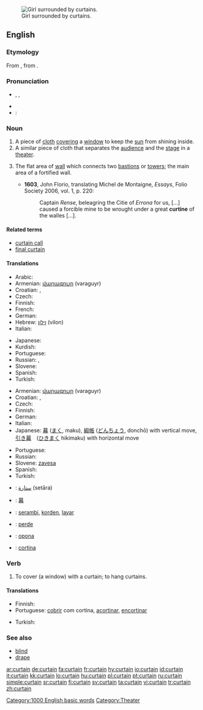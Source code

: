 [[Image:Jan Vermeer van Delft 003.jpg|thumb|Girl surrounded by curtains.]]
==English==

===Etymology===
From {{etyl|fro}} {{term|cortine}}, from {{etyl|la}} {{term|cortina}}.

===Pronunciation===
* {{enPR|kû(r)'tən}}, {{IPA|/ˈkɜː(r)tən/}}, {{SAMPA|/"k3:(r)t@n/}}
* {{audio|en-us-curtain.ogg|Audio (US)}}
* :{{rhymes|ɜː(r)tən}}

===Noun===
{{en-noun}}

# A piece of [[cloth]] [[cover]]ing a [[window]] to keep the [[sun]] from shining inside.
# A similar piece of cloth that separates the [[audience]] and the [[stage]] in a [[theater]].
# {{context|fortifications}} The flat area of [[wall]] which connects two [[bastions]] or [[towers]]; the main area of a fortified wall.
#* '''1603''', John Florio, translating Michel de Montaigne, ''Essays'', Folio Society 2006, vol. 1, p. 220:
#*: Captain ''Rense'', beleagring the Citie of ''Errona'' for us, [...] caused a forcible mine to be wrought under a great '''curtine''' of the walles [...].

====Related terms====
* [[curtain call]]
* [[final curtain]]

====Translations====
{{trans-top|piece of cloth covering a window}}
* Arabic: {{t|ar|ستارة|f|tr=sitaara|sc=Arab}}
* Armenian: [[վարագույր]] (varaguyr)
* Croatian: {{t-|hr|zavjesa|f|alt=zȃvjesa}}, {{t-|hr|zastor|m|alt=zástor}}
* Czech: {{t-|cs|závěs|m}}
* Finnish: {{t-|fi|verho}}
* French: {{t+|fr|rideau|m}}
* German: {{t+|de|Vorhang|m}}
* Hebrew: [[וילון]] (vilon) {{m}}
* Italian: {{t+|it|tenda|f}}
{{trans-mid}}
* Japanese: {{t+|ja|カーテン|tr=kāten|sc=Jpan}}
* Kurdish: {{ku-Arab|[[په‌رده‌]]}}
* Portuguese: {{t+|pt|cortina|f}}
* Russian: {{t+|ru|штора|f|tr=štóra|sc=Cyrl}}, {{t+|ru|занавеска|f|tr=zanav'éska|sc=Cyrl}}
* Slovene: {{t+|sl|zavesa|f}}
* Spanish: {{t-|es|cortina|f}}
* Turkish: {{t+|tr|perde}}
{{trans-bottom}}

{{trans-top|piece of cloth in a theater}}
* Armenian: [[վարագույր]] (varaguyr)
* Croatian: {{t-|hr|zavjesa|f|alt=zȃvjesa}}, {{t-|hr|zastor|m|alt=zástor}}
* Czech: {{t-|cs|opona|f}}
* Finnish: {{t-|fi|esirippu}}
* German: {{t+|de|Vorhang|m}}
* Italian: {{t-|it|sipario|m}}
* Japanese: [[幕]] ([[まく]], maku), [[緞帳]] ([[どんちょう]], donchō) with vertical move, [[引き幕]]　([[ひきまく]] hikimaku) with horizontal move
{{trans-mid}}
* Portuguese: {{t+|pt|cortina|f}}
* Russian: {{t+|ru|занавес|m|tr=zánav'es|sc=Cyrl}}
* Slovene: [[zavesa]] {{f}}
* Spanish: {{t-|es|cortina|f}}
* Turkish: {{t+|tr|perde}}
{{trans-bottom}}

{{checktrans-top}}
* {{ttbc|Arabic}}: [[ستارة]] (setāra) {{f}}
* {{ttbc|CJKV Characters}}: [[幕]]
* {{ttbc|Indonesian}}: [[serambi]], [[korden]], [[layar]]
* {{ttbc|Kurdish}}: [[perde]] {{f}}
* {{ttbc|Slovak}}: [[opona]] {{f}}
* {{ttbc|Spanish}}: [[cortina]] {{f}}
{{trans-bottom}}

===Verb===
{{en-verb}}

# To cover (a window) with a curtain; to hang curtains.

====Translations====
{{trans-top|to cover with a curtain}}
* Finnish: {{t-|fi|verhota}}
* Portuguese: [[cobrir]] com cortina, [[acortinar]], [[encortinar]]
{{trans-mid}}
* Turkish: {{t+|tr|perdelemek}}
{{trans-bottom}}

===See also===
* [[blind]]
* [[drape]]

[[Category:1000 English basic words]]
[[Category:Theater]]

[[ar:curtain]]
[[de:curtain]]
[[fa:curtain]]
[[fr:curtain]]
[[hy:curtain]]
[[io:curtain]]
[[id:curtain]]
[[it:curtain]]
[[kk:curtain]]
[[lo:curtain]]
[[hu:curtain]]
[[pl:curtain]]
[[pt:curtain]]
[[ru:curtain]]
[[simple:curtain]]
[[sr:curtain]]
[[fi:curtain]]
[[sv:curtain]]
[[ta:curtain]]
[[vi:curtain]]
[[tr:curtain]]
[[zh:curtain]]